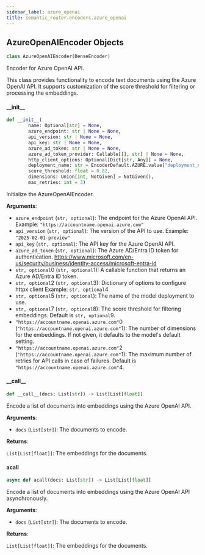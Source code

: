 ```yaml
---
sidebar_label: azure_openai
title: semantic_router.encoders.azure_openai
---
```


## AzureOpenAIEncoder Objects

```python
class AzureOpenAIEncoder(DenseEncoder)
```

Encoder for Azure OpenAI API.

This class provides functionality to encode text documents using the Azure OpenAI API.
It supports customization of the score threshold for filtering or processing the embeddings.

#### \_\_init\_\_

```python
def __init__(
        name: Optional[str] = None,
        azure_endpoint: str | None = None,
        api_version: str | None = None,
        api_key: str | None = None,
        azure_ad_token: str | None = None,
        azure_ad_token_provider: Callable[[], str] | None = None,
        http_client_options: Optional[Dict[str, Any]] = None,
        deployment_name: str = EncoderDefault.AZURE.value["deployment_name"],
        score_threshold: float = 0.82,
        dimensions: Union[int, NotGiven] = NotGiven(),
        max_retries: int = 3)
```

Initialize the AzureOpenAIEncoder.

**Arguments**:

- `azure_endpoint` (`str, optional`): The endpoint for the Azure OpenAI API.
Example: `"https://accountname.openai.azure.com"`
- `api_version` (`str, optional`): The version of the API to use.
Example: `"2025-02-01-preview"`
- `api_key` (`str, optional`): The API key for the Azure OpenAI API.
- `azure_ad_token` (`str, optional`): The Azure AD/Entra ID token for authentication.
https://www.microsoft.com/en-us/security/business/identity-access/microsoft-entra-id
- `str, optional`0 (`str, optional`1): A callable function that returns an Azure AD/Entra ID token.
- `str, optional`2 (`str, optional`3): Dictionary of options to configure httpx client
Example:
`str, optional`4
- `str, optional`5 (`str, optional`): The name of the model deployment to use.
- `str, optional`7 (`str, optional`8): The score threshold for filtering embeddings.
Default is `str, optional`9.
- `"https://accountname.openai.azure.com"`0 (`"https://accountname.openai.azure.com"`1): The number of dimensions for the embeddings. If not given, it defaults to the model&#x27;s default setting.
- `"https://accountname.openai.azure.com"`2 (`"https://accountname.openai.azure.com"`1): The maximum number of retries for API calls in case of failures.
Default is `"https://accountname.openai.azure.com"`4.

#### \_\_call\_\_

```python
def __call__(docs: List[str]) -> List[List[float]]
```

Encode a list of documents into embeddings using the Azure OpenAI API.

**Arguments**:

- `docs` (`List[str]`): The documents to encode.

**Returns**:

`List[List[float]]`: The embeddings for the documents.

#### acall

```python
async def acall(docs: List[str]) -> List[List[float]]
```

Encode a list of documents into embeddings using the Azure OpenAI API asynchronously.

**Arguments**:

- `docs` (`List[str]`): The documents to encode.

**Returns**:

`List[List[float]]`: The embeddings for the documents.

